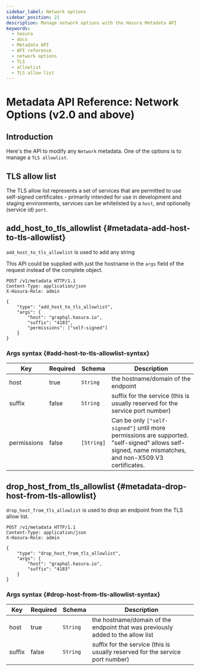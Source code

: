 ```yaml
---
sidebar_label: Network options
sidebar_position: 21
description: Manage network options with the Hasura Metadata API
keywords:
  - hasura
  - docs
  - Metadata API
  - API reference
  - network options
  - TLS
  - allowlist
  - TLS allow list
---
```


# Metadata API Reference: Network Options (v2.0 and above)

## Introduction

Here's the API to modify any `Network` metadata. One of the options is
to manage a `TLS allowlist`.

## TLS allow list

The TLS allow list represents a set of services that are permitted to use
self-signed certificates - primarily intended for use in development and
staging environments, services can be whitelisted by a `host`, and
optionally (service id) `port`.

## add_host_to_tls_allowlist {#metadata-add-host-to-tls-allowlist}

`add_host_to_tls_allowlist` is used to add any string

This API could be supplied with just the hostname in the `args` field of
the request instead of the complete object.

```http
POST /v1/metadata HTTP/1.1
Content-Type: application/json
X-Hasura-Role: admin

{
    "type": "add_host_to_tls_allowlist",
    "args": {
        "host": "graphql.hasura.io",
        "suffix": "4183",
        "permissions": ["self-signed"]
    }
}
```

### Args syntax {#add-host-to-tls-allowlist-syntax}

| Key         | Required | Schema     | Description                                                                                                                                          |
| ----------- | -------- | ---------- | ---------------------------------------------------------------------------------------------------------------------------------------------------- |
| host        | true     | `String`   | the hostname/domain of the endpoint                                                                                                                  |
| suffix      | false    | `String`   | suffix for the service (this is usually reserved for the service port number)                                                                        |
| permissions | false    | `[String]` | Can be only `["self-signed"]` until more permissions are supported. "self-signed" allows self-signed, name mismatches, and non-X509.V3 certificates. |

## drop_host_from_tls_allowlist {#metadata-drop-host-from-tls-allowlist}

`drop_host_from_tls_allowlist` is used to drop an endpoint from the TLS allow list.

```http
POST /v1/metadata HTTP/1.1
Content-Type: application/json
X-Hasura-Role: admin

{
    "type": "drop_host_from_tls_allowlist",
    "args": {
        "host": "graphql.hasura.io",
        "suffix": "4183"
    }
}
```

### Args syntax {#drop-host-from-tls-allowlist-syntax}

| Key    | Required | Schema   | Description                                                                     |
| ----   | -------- | -------- | ------------------------------------------------------------------------------- |
| host   | true     | `String` | the hostname/domain of the endpoint that was previously added to the allow list |
| suffix | false    | `String` | suffix for the service (this is usually reserved for the service port number)   |
